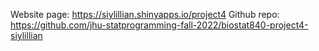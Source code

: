 Website page: <https://siylillian.shinyapps.io/project4>
Github repo: <https://github.com/jhu-statprogramming-fall-2022/biostat840-project4-siylillian>